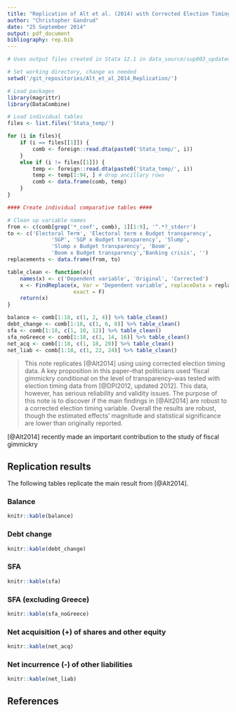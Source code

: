 ```yaml
---
title: "Replication of Alt et al. (2014) with Corrected Election Timing Data"
author: "Christopher Gandrud"
date: "25 September 2014"
output: pdf_document
bibliography: rep.bib
---
```


```r
# Uses output files created in Stata 12.1 in data_source/sup003_updated.do

# Set working directory, change as needed
setwd('/git_repositories/Alt_et_al_2014_Replication/')

# Load packages
library(magrittr)
library(DataCombine)

# Load individual tables
files <- list.files('Stata_temp/')

for (i in files){
    if (i == files[[1]]) {
        comb <- foreign::read.dta(paste0('Stata_temp/', i))
    }
    else if (i != files[[1]]) {
        temp <- foreign::read.dta(paste0('Stata_temp/', i))
        temp <- temp[1:94, ] # drop ancillary rows
        comb <- data.frame(comb, temp)  
    }
}

#### Create individual comparative tables ####

# Clean up variable names
from <- c(comb[grep('*_coef', comb), 1][1:9], '^.*?_stderr')
to <- c('Electoral Term', 'Electoral term x Budget transparency',
              'SGP', 'SGP x Budget transparency', 'Slump',
              'Slump x Budget transparency', 'Boom',
              'Boom x Budget transparency','Banking crisis', '')
replacements <- data.frame(from, to)

table_clean <- function(x){
    names(x) <- c('Dependent variable', 'Original', 'Corrected')
    x <- FindReplace(x, Var = 'Dependent variable', replaceData = replacements,
                     exact = F)
    return(x)
}

balance <- comb[1:18, c(1, 2, 4)] %>% table_clean()
debt_change <- comb[1:18, c(1, 6, 8)] %>% table_clean()
sfa <- comb[1:18, c(1, 10, 12)] %>% table_clean()
sfa_noGreece <- comb[1:18, c(1, 14, 16)] %>% table_clean()
net_acq <- comb[1:18, c(1, 18, 20)] %>% table_clean()
net_liab <- comb[1:18, c(1, 22, 24)] %>% table_clean()
```

> This note replicates [@Alt2014] using using corrected election timing data.
A key proposition in this paper--that politicians used 'fiscal gimmickry conditional
on the level of transparency--was tested with election timing data from
[@DPI2012, updated 2012]. This data, however, has serious reliability and validity
issues. The purpose of this note is to discover if the main findings in [@Alt2014]
are robust to a corrected election timing variable. Overall the results are robust,
though the estimated effects' magnitude and statistical significance are lower than
originally reported.

[@Alt2014] recently made an important contribution to the study of fiscal gimmickry

## Replication results

The following tables replicate the main result from [@Alt2014].

### Balance

```r
knitr::kable(balance)
```

### Debt change

```r
knitr::kable(debt_change)
```

### SFA

```r
knitr::kable(sfa)
```

### SFA (excluding Greece)

```r
knitr::kable(sfa_noGreece)
```

### Net acquisition (+) of shares and other equity

```r
knitr::kable(net_acq)
```

### Net incurrence (-) of other liabilities

```r
knitr::kable(net_liab)
```


## References
